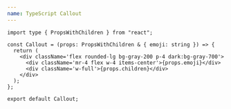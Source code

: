```yaml
---
name: TypeScript Callout
---
```


```tsx
import type { PropsWithChildren } from "react";

const Callout = (props: PropsWithChildren & { emoji: string }) => {
  return (
    <div className='flex rounded-lg bg-gray-200 p-4 dark:bg-gray-700'>
      <div className='mr-4 flex w-4 items-center'>{props.emoji}</div>
      <div className='w-full'>{props.children}</div>
    </div>
  );
};

export default Callout;
```
